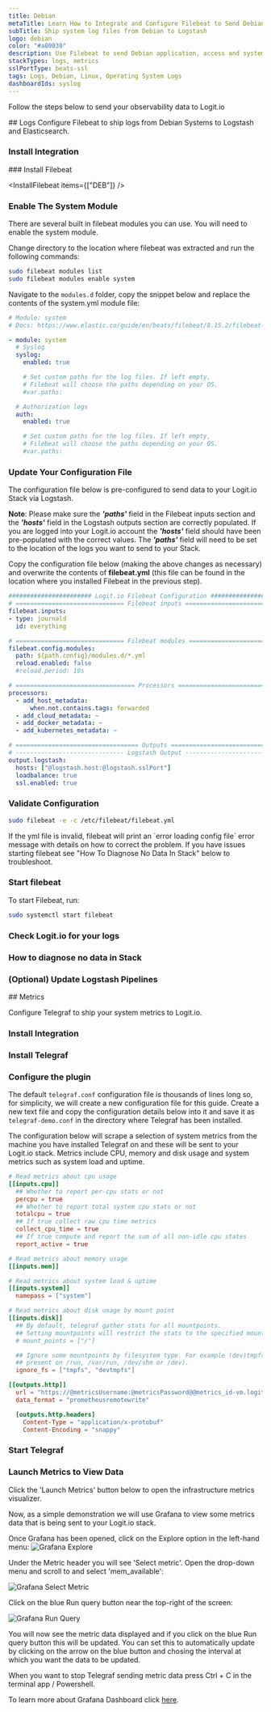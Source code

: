 ```yaml
---
title: Debian
metaTitle: Learn How to Integrate and Configure Filebeat to Send Debian Logs
subTitle: Ship system log files from Debian to Logstash
logo: debian
color: "#a80030"
description: Use Filebeat to send Debian application, access and system logs to your ELK stacks. Configure Filebeat to send Debian system logs to Logstash or Elasticsearch.
stackTypes: logs, metrics
sslPortType: beats-ssl
tags: Logs, Debian, Linux, Operating System Logs
dashboardIds: syslog
---
```


Follow the steps below to send your observability data to Logit.io

<Steps>
  ## Logs
  Configure Filebeat to ship logs from Debian Systems to Logstash and Elasticsearch.
  
  ### Install Integration
  <InstallIntegration/>
  ### Install Filebeat

  <InstallFilebeat items={["DEB"]} />

  ### Enable The System Module

  There are several built in filebeat modules you can use. You will need to enable the system module.

  Change directory to the location where filebeat was extracted and run the following commands:

  ```bash copy
  sudo filebeat modules list
  sudo filebeat modules enable system
  ```

  Navigate to the `modules.d` folder, copy the snippet below and replace the contents of the system.yml module file:

```yml copy showLineNumbers
# Module: system
# Docs: https://www.elastic.co/guide/en/beats/filebeat/8.15.2/filebeat-module-system.html

- module: system
  # Syslog
  syslog:
    enabled: true

    # Set custom paths for the log files. If left empty,
    # Filebeat will choose the paths depending on your OS.
    #var.paths:

  # Authorization logs
  auth:
    enabled: true

    # Set custom paths for the log files. If left empty,
    # Filebeat will choose the paths depending on your OS.
    #var.paths:
```

  ### Update Your Configuration File

  The configuration file below is pre-configured to send data to your Logit.io Stack via Logstash.

  __Note__: Please make sure the ___'paths'___ field in the Filebeat inputs section and the ___'hosts'___ field in the Logstash outputs section are correctly populated.
  If you are logged into your Logit.io account the ___'hosts'___ field should have been pre-populated with the correct values. 
  The ___'paths'___ field will need to be set to the location of the logs you want to send to your Stack.
  
  Copy the configuration file below (making the above changes as necessary) and overwrite the contents of __filebeat.yml__ (this file can be found in the location where you installed Filebeat in the previous step).

```yml copy filename="filebeat.yml" showLineNumbers /@logstash.host/ /@logstash.sslPort/
####################### Logit.io Filebeat Configuration ########################
# ============================== Filebeat inputs ==============================
filebeat.inputs:
- type: journald
  id: everything

# ============================== Filebeat modules ==============================
filebeat.config.modules:
  path: ${path.config}/modules.d/*.yml
  reload.enabled: false
  #reload.period: 10s

# ================================= Processors =================================
processors:
  - add_host_metadata:
      when.not.contains.tags: forwarded
  - add_cloud_metadata: ~
  - add_docker_metadata: ~
  - add_kubernetes_metadata: ~

# ================================== Outputs ===================================
# ------------------------------ Logstash Output -------------------------------
output.logstash:
  hosts: ["@logstash.host:@logstash.sslPort"]
  loadbalance: true
  ssl.enabled: true
```

  ### Validate Configuration

  ```bash copy
  sudo filebeat -e -c /etc/filebeat/filebeat.yml
  ```

  <Callout type="info">   
    If the yml file is invalid, filebeat will print an `error loading config file` error message with details on how to correct the problem. If you have 
    issues starting filebeat see "How To Diagnose No Data In Stack" below to troubleshoot.
  </Callout>

  ### Start filebeat

  To start Filebeat, run:

  ```bash copy
  sudo systemctl start filebeat
  ```

  ### Check Logit.io for your logs

  <LaunchStack utmMedium="logs" utmCampaign="debian" source="debian" />

  ### How to diagnose no data in Stack

  <DiagnoseNoData />

  ### (Optional) Update Logstash Pipelines

  <LogstashPipeline />

</Steps>
<Steps>
  ## Metrics

  Configure Telegraf to ship your system metrics to Logit.io.
  
  ### Install Integration

  <InstallIntegration/>

  ### Install Telegraf

  <InstallTelegraf />

  ### Configure the plugin

  The default `telegraf.conf` configuration file is thousands of lines long so, for simplicity, we will create a new
  configuration file for this guide.
  Create a new text file and copy the configuration details below into it and save it as `telegraf-demo.conf` in 
  the directory where Telegraf has been installed.

  The configuration below will scrape a selection of system metrics from the machine you have installed Telegraf 
  on and these will be sent to your Logit.io stack. Metrics include CPU, memory and disk usage and system metrics 
  such as system load and uptime.


  ```toml copy showLineNumbers /@metricsUsername/ /@metricsPassword/ /@metrics_id/ /@vmAgentPort/
  # Read metrics about cpu usage
  [[inputs.cpu]]
    ## Whether to report per-cpu stats or not
    percpu = true
    ## Whether to report total system cpu stats or not
    totalcpu = true
    ## If true collect raw cpu time metrics
    collect_cpu_time = true
    ## If true compute and report the sum of all non-idle cpu states
    report_active = true
  
  # Read metrics about memory usage
  [[inputs.mem]]
  
  # Read metrics about system load & uptime
  [[inputs.system]]
    namepass = ["system"]
  
  # Read metrics about disk usage by mount point
  [[inputs.disk]]
    ## By default, telegraf gather stats for all mountpoints.
    ## Setting mountpoints will restrict the stats to the specified mountpoints.
    # mount_points = ["/"]

    ## Ignore some mountpoints by filesystem type. For example (dev)tmpfs (usually
    ## present on /run, /var/run, /dev/shm or /dev).
    ignore_fs = ["tmpfs", "devtmpfs"]
  
  [[outputs.http]]
    url = "https://@metricsUsername:@metricsPassword@@metrics_id-vm.logit.io:@vmAgentPort/api/v1/write"
    data_format = "prometheusremotewrite"
  
    [outputs.http.headers]
      Content-Type = "application/x-protobuf"
      Content-Encoding = "snappy"
  ```

  ### Start Telegraf

  <StartTelegraf />

  ### Launch Metrics to View Data

  Click the 'Launch Metrics' button below to open the infrastructure metrics visualizer. 
  
  <LaunchVisualizer type="metrics" />
  
  Now, as a simple demonstration we will use Grafana to view some metrics data that is being sent to your Logit.io stack. 

  Once Grafana has been opened, click on the Explore option in the left-hand menu:
  ![Grafana Explore](@/images/integrations/system-metrics/grafana-explore.png)
  
  Under the Metric header you will see 'Select metric'. Open the drop-down menu 
  and scroll to and select 'mem_available':

  ![Grafana Select Metric](@/images/integrations/system-metrics/grafana-metrics-mem.png)

  Click on the blue Run query button near the top-right of the screen:

  ![Grafana Run Query](@/images/integrations/system-metrics/grafana-run-query.png)

  You will now see the metric data displayed and if you click on the blue Run query button this will be updated.
  You can set this to automatically update by clicking on the arrow on the blue button and chosing the interval 
  at which you want the data to be updated.

  When you want to stop Telegraf sending metric data press Ctrl + C in the terminal app / Powershell.

  To learn more about Grafana Dashboard click [here](../getting-started/grafana-dashboards/).

</Steps>
